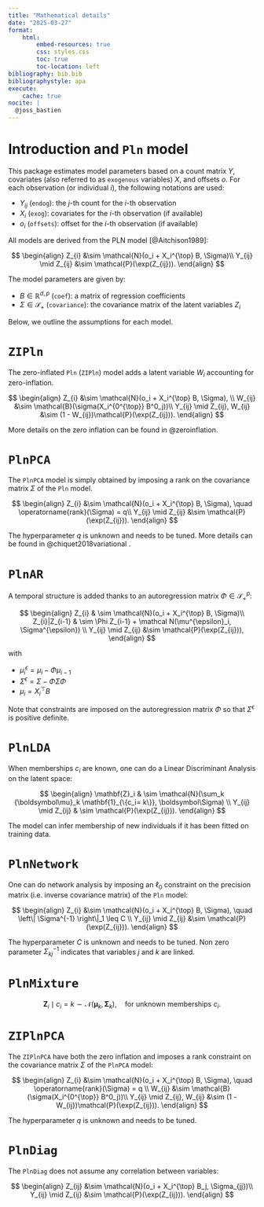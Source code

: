 ```yaml
---
title: "Mathematical details"
date: "2025-03-27"
format:
    html:
        embed-resources: true
        css: styles.css
        toc: true
        toc-location: left
bibliography: bib.bib
bibliographystyle: apa
execute:
    cache: true
nocite: |
  @joss_bastien
---
```


# Introduction and `Pln` model

This package estimates model parameters based on a count matrix $Y$, covariates
(also referred to as `exogenous` variables) $X$, and offsets $o$. For each
observation (or individual $i$), the following notations are used:

* $Y_{ij}$ (`endog`): the $j$-th count for the $i$-th observation
* $X_i$ (`exog`): covariates for the $i$-th observation (if available)
* $o_i$ (`offsets`): offset for the $i$-th observation (if available)

All models are derived from the PLN model [@Aitchison1989]:


$$
\begin{align}
Z_{i} &\sim \mathcal{N}(o_i + X_i^{\top} B, \Sigma)\\
Y_{ij} \mid Z_{ij} &\sim \mathcal{P}(\exp(Z_{ij})).
\end{align}
$$

The model parameters are given by:

* $B \in \mathbb R^{d,p}$ (`coef`): a matrix of regression coefficients
* $\Sigma \in \mathcal S_{+}$ (`covariance`): the covariance matrix of the latent variables $Z_i$


Below, we outline the assumptions for each model.

# `ZIPln`

The zero-inflated `Pln` (`ZIPln`) model adds a latent variable $W_i$
accounting for zero-inflation.

$$
\begin{align}
Z_{i} &\sim \mathcal{N}(o_i + X_i^{\top} B, \Sigma), \\
W_{ij} &\sim \mathcal{B}(\sigma(X_i^{0^{\top}} B^0_j))\\
Y_{ij} \mid Z_{ij}, W_{ij} &\sim (1 - W_{ij})\mathcal{P}(\exp(Z_{ij})).
\end{align}
$$

More details on the zero inflation can be found in @zeroinflation.

# `PlnPCA`

The `PlnPCA` model is simply obtained by imposing a rank on the covariance matrix
$\Sigma$ of the `Pln` model.

$$
\begin{align}
Z_{i} &\sim \mathcal{N}(o_i + X_i^{\top} B, \Sigma), \quad \operatorname{rank}(\Sigma) = q\\
Y_{ij} \mid Z_{ij} &\sim \mathcal{P}(\exp(Z_{ij})).
\end{align}
$$

The hyperparameter $q$ is unknown and needs to be tuned. More details can be found in @chiquet2018variational .

# `PlnAR`

A temporal structure is added thanks to an autoregression matrix $\Phi \in \mathcal S^{p}_+$:

$$
\begin{align}
Z_{i} & \sim \mathcal{N}(o_i + X_i^{\top} B, \Sigma)\\
Z_{i}|Z_{i-1} &  \sim \Phi Z_{i-1} + \mathcal N(\mu^{\epsilon}_i, \Sigma^{\epsilon}) \\
Y_{ij} \mid Z_{ij} &\sim \mathcal{P}(\exp(Z_{ij})),
\end{align}
$$

with

- $\mu^{\epsilon}_i = \mu_i - \Phi \mu_{i-1}$
- $\Sigma^{\epsilon} = \Sigma - \Phi \Sigma \Phi$
- $\mu_i= X_i^{\top} B$

Note that constraints are imposed on the autoregression matrix $\Phi$ so that $\Sigma^{\epsilon}$ is positive definite.

# `PlnLDA`

When memberships $c_i$ are known, one can do a Linear Discriminant Analysis on the latent space:

$$
\begin{align}
\mathbf{Z}_i & \sim \mathcal{N}(\sum_k {\boldsymbol\mu}_k \mathbf{1}_{\{c_i= k\}}, \boldsymbol\Sigma) \\
Y_{ij} \mid Z_{ij} & \sim \mathcal{P}(\exp(Z_{ij})).
\end{align}
$$

The model can infer membership of new individuals if it has been fitted on training data.

# `PlnNetwork`

One can do network analysis by imposing an $\ell_0$ constraint on the precision
matrix (i.e. inverse covariance matrix) of the `Pln` model:


$$
\begin{align}
Z_{i} &\sim \mathcal{N}(o_i + X_i^{\top} B, \Sigma), \quad \left\| \Sigma^{-1} \right\|_1 \leq C \\
Y_{ij} \mid Z_{ij} &\sim \mathcal{P}(\exp(Z_{ij})).
\end{align}
$$

The hyperparameter $C$ is unknown and needs to be tuned. Non zero parameter
$\Sigma^{-1}_{kj}$ indicates that variables $j$ and $k$ are linked.

# `PlnMixture`


$$\mathbf{Z}_i \mid c_i = k  \sim \mathcal{N}(\boldsymbol\mu_k, \boldsymbol\Sigma_k), \quad \text{for unknown memberships } c_i.$$


# `ZIPlnPCA`

The `ZIPlnPCA` have both the zero inflation and imposes a rank constraint on the covariance matrix $\Sigma$ of the `PlnPCA` model:


$$
\begin{align}
Z_{i} &\sim \mathcal{N}(o_i + X_i^{\top} B, \Sigma), \quad \operatorname{rank}(\Sigma) = q \\
W_{ij} &\sim \mathcal{B}(\sigma(X_i^{0^{\top}} B^0_j))\\
Y_{ij} \mid Z_{ij}, W_{ij} &\sim (1 - W_{ij})\mathcal{P}(\exp(Z_{ij})).
\end{align}
$$

The hyperparameter $q$ is unknown and needs to be tuned.

# `PlnDiag`

The `PlnDiag` does not assume any correlation between variables:

$$
\begin{align}
Z_{ij} &\sim \mathcal{N}(o_i + X_i^{\top} B_j, \Sigma_{jj})\\
Y_{ij} \mid Z_{ij} &\sim \mathcal{P}(\exp(Z_{ij})).
\end{align}
$$

